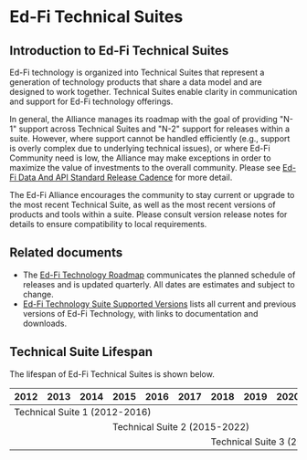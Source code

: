 # Ed-Fi Technical Suites

## Introduction to Ed-Fi Technical Suites

Ed-Fi technology is organized into Technical Suites that represent a generation
of technology products that share a data model and are designed to work
together. Technical Suites enable clarity in communication and support for Ed-Fi
technology offerings.

In general, the Alliance manages its roadmap with the goal of providing "N-1"
support across Technical Suites and "N-2" support for releases within a suite.
However, where support cannot be handled efficiently (e.g., support is overly
complex due to underlying technical issues), or where Ed-Fi Community need is
low, the Alliance may make exceptions in order to maximize the value of
investments to the overall community. Please see [Ed-Fi Data And API Standard
Release Cadence](./cadence.mdx) for more detail.

The Ed-Fi Alliance encourages the community to stay current or upgrade to the
most recent Technical Suite, as well as the most recent versions of products and
tools within a suite. Please consult version release notes for details to ensure
compatibility to local requirements.

## Related documents

* The [Ed-Fi Technology Roadmap](./readme.mdx) communicates the planned schedule
  of releases and is updated quarterly. All dates are estimates and subject to
  change.
* [Ed-Fi Technology Suite Supported Versions](./supported-versions.md) lists all
  current and previous versions of Ed-Fi Technology, with links to documentation
  and downloads.

## Technical Suite Lifespan

The lifespan of Ed-Fi Technical Suites is shown below.

<table>
  <thead>
    <tr>
      <th>2012</th>
      <th>2013</th>
      <th>2014</th>
      <th>2015</th>
      <th>2016</th>
      <th>2017</th>
      <th>2018</th>
      <th>2019</th>
      <th>2020</th>
      <th>2021</th>
      <th>2022</th>
      <th>2023</th>
      <th>2024</th>
    </tr>
  </thead>
  <tbody>
    <tr>
      <td colspan="5" style={{backgroundColor: "var(--ifm-color-info-lightest)"}}>Technical Suite 1 (2012-2016)</td>
      <td colspan="8">&nbsp;</td>
    </tr>
    <tr>
      <td colspan="3">&nbsp;</td>
      <td colspan="8" style={{backgroundColor: "var(--ifm-color-info-lighter)"}}>Technical Suite 2 (2015-2022)</td>
      <td colspan="2">&nbsp;</td>
    </tr>
    <tr>
      <td colspan="6">&nbsp;</td>
      <td colspan="7" style={{backgroundColor: "var(--ifm-color-info-light)"}}>Technical Suite 3 (2018-current)</td>
    </tr>
  </tbody>
</table>
